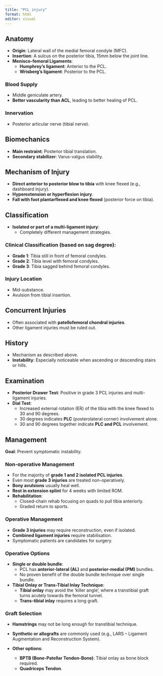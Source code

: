 ```yaml
---
title: "PCL injury"
format: html
editor: visual
---
```


## Anatomy
- **Origin**: Lateral wall of the medial femoral condyle (MFC).
- **Insertion**: A sulcus on the posterior tibia, 15mm below the joint line.
- **Menisco-femoral Ligaments**:
  - **Humphrey’s ligament**: Anterior to the PCL.
  - **Wrisberg’s ligament**: Posterior to the PCL.

### Blood Supply
- Middle geniculate artery.
- **Better vascularity than ACL**, leading to better healing of PCL.

### Innervation
- Posterior articular nerve (tibial nerve).

## Biomechanics
- **Main restraint**: Posterior tibial translation.
- **Secondary stabilizer**: Varus-valgus stability.

## Mechanism of Injury
- **Direct anterior to posterior blow to tibia** with knee flexed (e.g., dashboard injury).
- **Hyperextension or hyperflexion injury**.
- **Fall with foot plantarflexed and knee flexed** (posterior force on tibia).

## Classification
- **Isolated or part of a multi-ligament injury**:
  - Completely different management strategies.
  
### Clinical Classification (based on sag degree):
- **Grade 1**: Tibia still in front of femoral condyles.
- **Grade 2**: Tibia level with femoral condyles.
- **Grade 3**: Tibia sagged behind femoral condyles.

### Injury Location
- Mid-substance.
- Avulsion from tibial insertion.

## Concurrent Injuries
- Often associated with **patellofemoral chondral injuries**.
- Other ligament injuries must be ruled out.

## History
- Mechanism as described above.
- **Instability**: Especially noticeable when ascending or descending stairs or hills.

## Examination
- **Posterior Drawer Test**: Positive in grade 3 PCL injuries and multi-ligament injuries.
- **Dial Test**:
  - Increased external rotation (ER) of the tibia with the knee flexed to 30 and 90 degrees.
  - 30 degrees indicates **PLC** (posterolateral corner) involvement alone.
  - 30 and 90 degrees together indicate **PLC and PCL** involvement.

## Management
**Goal**: Prevent symptomatic instability.

### Non-operative Management
- For the majority of **grade 1 and 2 isolated PCL injuries**.
- Even most **grade 3 injuries** are treated non-operatively.
- **Bony avulsions** usually heal well.
- **Rest in extension splint** for 4 weeks with limited ROM.
- **Rehabilitation**:
  - Closed-chain rehab focusing on quads to pull tibia anteriorly.
  - Graded return to sports.

### Operative Management
- **Grade 3 injuries** may require reconstruction, even if isolated.
- **Combined ligament injuries** require stabilisation.
- Symptomatic patients are candidates for surgery.

### Operative Options
- **Single or double bundle**:
  - PCL has **anterior-lateral (AL)** and **posterior-medial (PM)** bundles.
  - No proven benefit of the double bundle technique over single bundle.
  
- **Tibial Onlay or Trans-Tibial Inlay Technique**:
  - **Tibial onlay** may avoid the ‘killer angle’, where a transtibial graft turns acutely towards the femoral tunnel.
  - **Trans-tibial inlay** requires a long graft.

### Graft Selection
- **Hamstrings** may not be long enough for transtibial technique.
- **Synthetic or allografts** are commonly used (e.g., LARS – Ligament Augmentation and Reconstruction System).
  
- **Other options**:
  - **BPTB (Bone-Patellar Tendon-Bone)**: Tibial onlay as bone block required.
  - **Quadriceps Tendon**.

